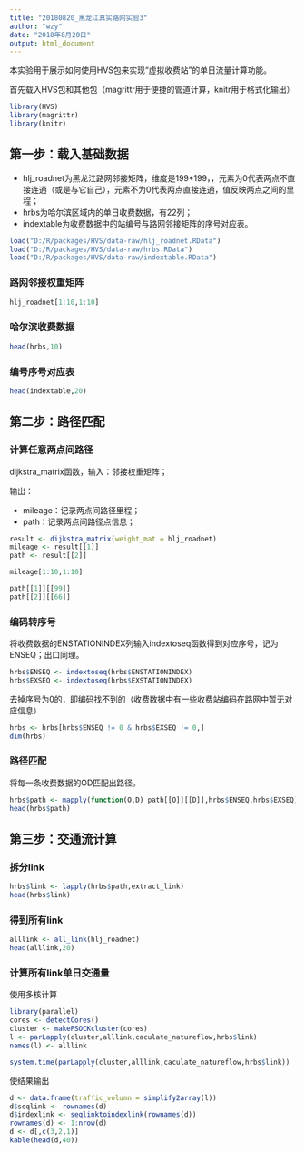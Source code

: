 ```yaml
---
title: "20180820_黑龙江真实路网实验3"
author: "wzy"
date: "2018年8月20日"
output: html_document
---
```


本实验用于展示如何使用HVS包来实现“虚拟收费站”的单日流量计算功能。

首先载入HVS包和其他包（magrittr用于便捷的管道计算，knitr用于格式化输出）

```r
library(HVS)
library(magrittr)
library(knitr)
```

## 第一步：载入基础数据

- hlj_roadnet为黑龙江路网邻接矩阵，维度是199*199，，元素为0代表两点不直接连通（或是与它自己），元素不为0代表两点直接连通，值反映两点之间的里程；
- hrbs为哈尔滨区域内的单日收费数据，有22列；
- indextable为收费数据中的站编号与路网邻接矩阵的序号对应表。

```r
load("D:/R/packages/HVS/data-raw/hlj_roadnet.RData")
load("D:/R/packages/HVS/data-raw/hrbs.RData")
load("D:/R/packages/HVS/data-raw/indextable.RData")
```

### 路网邻接权重矩阵

```r
hlj_roadnet[1:10,1:10]
```

### 哈尔滨收费数据

```r
head(hrbs,10)
```

### 编号序号对应表

```r
head(indextable,20)
```


## 第二步：路径匹配

### 计算任意两点间路径

dijkstra_matrix函数，输入：邻接权重矩阵；

输出：

- mileage：记录两点间路径里程；
- path：记录两点间路径点信息；

```r
result <- dijkstra_matrix(weight_mat = hlj_roadnet)
mileage <- result[[1]]
path <- result[[2]]
```

```r
mileage[1:10,1:10]
```

```r
path[[1]][[99]]
path[[2]][[66]]
```

### 编码转序号

将收费数据的ENSTATIONINDEX列输入indextoseq函数得到对应序号，记为ENSEQ；出口同理。

```r
hrbs$ENSEQ <- indextoseq(hrbs$ENSTATIONINDEX)
hrbs$EXSEQ <- indextoseq(hrbs$EXSTATIONINDEX)
```

去掉序号为0的，即编码找不到的（收费数据中有一些收费站编码在路网中暂无对应信息）

```r
hrbs <- hrbs[hrbs$ENSEQ != 0 & hrbs$EXSEQ != 0,]
dim(hrbs)
```

### 路径匹配

将每一条收费数据的OD匹配出路径。

```r
hrbs$path <- mapply(function(O,D) path[[O]][[D]],hrbs$ENSEQ,hrbs$EXSEQ)
head(hrbs$path)
```

## 第三步：交通流计算

### 拆分link

```r
hrbs$link <- lapply(hrbs$path,extract_link)
head(hrbs$link)
```

### 得到所有link

```r
alllink <- all_link(hlj_roadnet)
head(alllink,20)
```

### 计算所有link单日交通量

使用多核计算

```r
library(parallel)
cores <- detectCores()
cluster <- makePSOCKcluster(cores)
l <- parLapply(cluster,alllink,caculate_natureflow,hrbs$link)
names(l) <- alllink
```

```r
system.time(parLapply(cluster,alllink,caculate_natureflow,hrbs$link))
```


使结果输出

```r
d <- data.frame(traffic_volumn = simplify2array(l))
d$seqlink <- rownames(d)
d$indexlink <- seqlinktoindexlink(rownames(d))
rownames(d) <- 1:nrow(d)
d <- d[,c(3,2,1)]
kable(head(d,40))
```

